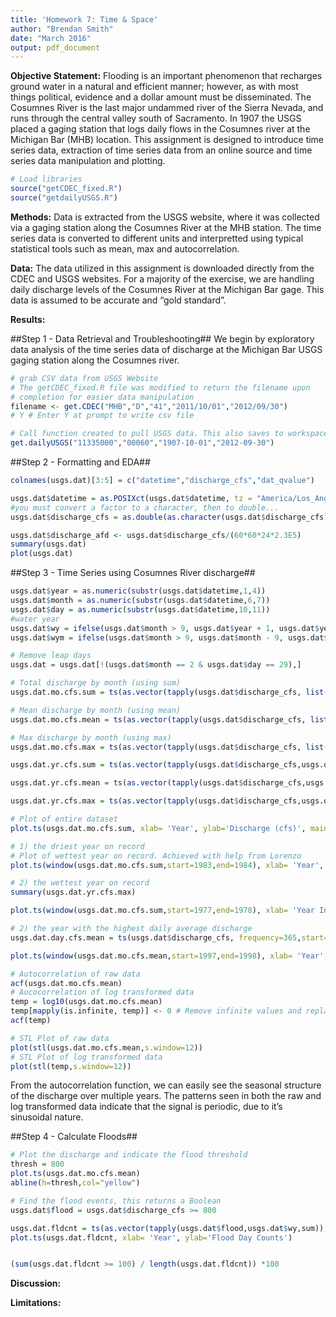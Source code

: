 ```yaml
---
title: 'Homework 7: Time & Space'
author: "Brendan Smith"
date: "March 2016"
output: pdf_document
---
```


**Objective Statement:** Flooding is an important phenomenon that recharges ground water in a natural and efficient manner; however, as with most things political, evidence and a dollar amount must be disseminated. The Cosumnes River is the last major undammed river of the Sierra Nevada, and runs through the central valley south of Sacramento. In 1907 the USGS placed a gaging station that logs daily flows in the Cosumnes river at the Michigan Bar (MHB) location. This assignment is designed to introduce time series data, extraction of time series data from an online source and time series data manipulation and plotting. 

```r
# Load libraries
source("getCDEC_fixed.R")
source("getdailyUSGS.R")
```

**Methods:** Data is extracted from the USGS website, where it was collected via a gaging station along the Cosumnes River at the MHB station. The time series data is converted to different units and interpretted using typical statistical tools such as mean, max and autocorrelation.

**Data:** The data utilized in this assignment is downloaded directly from the CDEC and USGS websites. For a majority of the exercise, we are handling daily discharge levels of the Cosumnes River at the Michigan Bar gage. This data is assumed to be accurate and "gold standard".

**Results:**

##Step 1 - Data Retrieval and Troubleshooting##
We begin by exploratory data analysis of the time series data of discharge at the Michigan Bar USGS gaging station along the Cosumnes river. 
```r
# grab CSV data from USGS Website
# The getCDEC_fixed.R file was modified to return the filename upon
# completion for easier data manipulation
filename <- get.CDEC("MHB","D","41","2011/10/01","2012/09/30")
# Y # Enter Y at prompt to write csv file
```

```r
# Call function created to pull USGS data. This also saves to workspace under "usgs.dat"
get.dailyUSGS("11335000","00060","1907-10-01","2012-09-30")
```

##Step 2 - Formatting and EDA##

```r
colnames(usgs.dat)[3:5] = c("datetime","discharge_cfs","dat_qvalue")

usgs.dat$datetime = as.POSIXct(usgs.dat$datetime, tz = "America/Los_Angeles")
#you must convert a factor to a character, then to double...
usgs.dat$discharge_cfs = as.double(as.character(usgs.dat$discharge_cfs))

```


```r
usgs.dat$discharge_afd <- usgs.dat$discharge_cfs/(60*60*24*2.3E5)
summary(usgs.dat)
plot(usgs.dat)
```

##Step 3 - Time Series using Cosumnes River discharge##

```r
usgs.dat$year = as.numeric(substr(usgs.dat$datetime,1,4)) 
usgs.dat$month = as.numeric(substr(usgs.dat$datetime,6,7)) 
usgs.dat$day = as.numeric(substr(usgs.dat$datetime,10,11))
#water year
usgs.dat$wy = ifelse(usgs.dat$month > 9, usgs.dat$year + 1, usgs.dat$year)
usgs.dat$wym = ifelse(usgs.dat$month > 9, usgs.dat$month - 9, usgs.dat$month + 3)
```

```r
# Remove leap days
usgs.dat = usgs.dat[!(usgs.dat$month == 2 & usgs.dat$day == 29),]
```

```r
# Total discharge by month (using sum)
usgs.dat.mo.cfs.sum = ts(as.vector(tapply(usgs.dat$discharge_cfs, list(usgs.dat$wym, usgs.dat$wy), sum)), frequency=12,start=c(1907,1))

# Mean discharge by month (using mean)
usgs.dat.mo.cfs.mean = ts(as.vector(tapply(usgs.dat$discharge_cfs, list(usgs.dat$wym, usgs.dat$wy), mean)), frequency=12,start=c(1907,1))

# Max discharge by month (using max)
usgs.dat.mo.cfs.max = ts(as.vector(tapply(usgs.dat$discharge_cfs, list(usgs.dat$wym, usgs.dat$wy), max)), frequency=12,start=c(1907,1))
```

```r
usgs.dat.yr.cfs.sum = ts(as.vector(tapply(usgs.dat$discharge_cfs,usgs.dat$wy, sum)), frequency=365,start=c(1907,1)) 

usgs.dat.yr.cfs.mean = ts(as.vector(tapply(usgs.dat$discharge_cfs,usgs.dat$wy, mean)), frequency=365,start=c(1907,1)) 

usgs.dat.yr.cfs.max = ts(as.vector(tapply(usgs.dat$discharge_cfs,usgs.dat$wy, max)), frequency=365,start=c(1907,1)) 
```


```r
# Plot of entire dataset
plot.ts(usgs.dat.mo.cfs.sum, xlab= 'Year', ylab='Discharge (cfs)', main='Hydrograph of 1907-2011')
```

```r
# 1) the driest year on record
# Plot of wettest year on record. Achieved with help from Lorenzo
plot.ts(window(usgs.dat.mo.cfs.sum,start=1983,end=1984), xlab= 'Year', ylab='Discharge (cfs)', main='Hydrograph of Driest - 1983')  
```

```r
# 2) the wettest year on record
summary(usgs.dat.yr.cfs.max)

plot.ts(window(usgs.dat.mo.cfs.sum,start=1977,end=1978), xlab= 'Year Index', ylab='Discharge (cfs)', main='Hydrograph of Wettest - 1977') 

```

```r
# 2) the year with the highest daily average discharge
usgs.dat.day.cfs.mean = ts(usgs.dat$discharge_cfs, frequency=365,start=c(1907,1))

plot.ts(window(usgs.dat.mo.cfs.mean,start=1997,end=1998), xlab= 'Year', ylab='Discharge (cfs)', main='Hydrograph of Highest Daily Average- 1997') 
```

```r
# Autocorrelation of raw data
acf(usgs.dat.mo.cfs.mean)
# Aucocorrelation of log transformed data
temp = log10(usgs.dat.mo.cfs.mean)
temp[mapply(is.infinite, temp)] <- 0 # Remove infinite values and replace with 0
acf(temp)

# STL Plot of raw data
plot(stl(usgs.dat.mo.cfs.mean,s.window=12))
# STL Plot of log transformed data
plot(stl(temp,s.window=12))
```

From the autocorrelation function, we can easily see the seasonal structure of the discharge over multiple years. The patterns seen in both the raw and log transformed data indicate that the signal is periodic, due to it's sinusoidal nature.


##Step 4 - Calculate Floods##

```r
# Plot the discharge and indicate the flood threshold
thresh = 800
plot.ts(usgs.dat.mo.cfs.mean)
abline(h=thresh,col="yellow")

# Find the flood events, this returns a Boolean
usgs.dat$flood = usgs.dat$discharge_cfs >= 800

usgs.dat.fldcnt = ts(as.vector(tapply(usgs.dat$flood,usgs.dat$wy,sum)),start=1907)
plot.ts(usgs.dat.fldcnt, xlab= 'Year', ylab='Flood Day Counts')


(sum(usgs.dat.fldcnt >= 100) / length(usgs.dat.fldcnt)) *100
```


**Discussion:**

**Limitations:**
